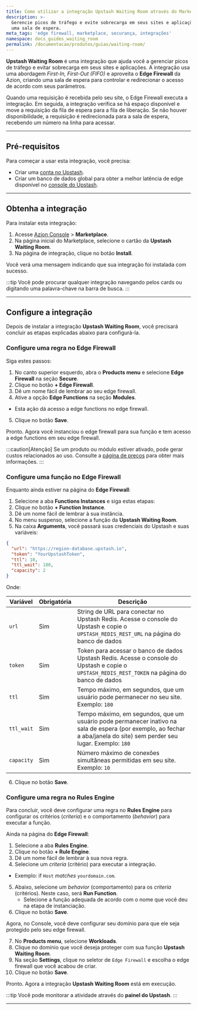 ```yaml
---
title: Como utilizar a integração Upstash Waiting Room através do Marketplace
description: >-
  Gerencie picos de tráfego e evite sobrecarga em seus sites e aplicações usando
  uma sala de espera.
meta_tags: 'edge firewall, marketplace, securança, integrações'
namespace: docs_guides_waiting_room
permalink: /documentacao/produtos/guias/waiting-room/
---
```



**Upstash Waiting Room** é uma integração que ajuda você a gerenciar picos de tráfego e evitar sobrecarga em seus sites e aplicações. A integração usa uma abordagem *First-In, First-Out (FIFO)* e aproveita o **Edge Firewall** da Azion, criando uma sala de espera para controlar e redirecionar o acesso de acordo com seus parâmetros.

Quando uma requisição é recebida pelo seu site, o Edge Firewall executa a integração. Em seguida, a integração verifica se há espaço disponível e move a requisição da fila de espera para a fila de liberação. Se não houver disponibilidade, a requisição é redirecionada para a sala de espera, recebendo um número na linha para acessar.

---

## Pré-requisitos

Para começar a usar esta integração, você precisa:

- Criar uma [conta no Upstash](https://console.upstash.com/login).
- Criar um banco de dados global para obter a melhor latência de edge disponível no [console do Upstash](https://console.upstash.com/).

---

## Obtenha a integração

Para instalar esta integração:

1. Acesse [Azion Console](/pt-br/documentacao/produtos/guias/como-acessar-o-azion-console/) > **Marketplace**.
2. Na página inicial do Marketplace, selecione o cartão da **Upstash Waiting Room**.
3. Na página de integração, clique no botão **Install**.

Você verá uma mensagem indicando que sua integração foi instalada com sucesso.

:::tip
Você pode procurar qualquer integração navegando pelos cards ou digitando uma palavra-chave na barra de busca.
:::

---

## Configure a integração

Depois de instalar a integração **Upstash Waiting Room**, você precisará concluir as etapas explicadas abaixo para configurá-la.

### Configure uma regra no Edge Firewall

Siga estes passos:

1. No canto superior esquerdo, abra o **Products menu** e selecione **Edge Firewall** na seção **Secure**.
2. Clique no botão **+ Edge Firewall**.
3. Dê um nome fácil de lembrar ao seu edge firewall.
4. Ative a opção **Edge Functions** na seção **Modules**.
  - Esta ação dá acesso a edge functions no edge firewall.
5. Clique no botão **Save**.

Pronto. Agora você instanciou o edge firewall para sua função e tem acesso a edge functions em seu edge firewall.

:::caution[Atenção]
Se um produto ou módulo estiver ativado, pode gerar custos relacionados ao uso. Consulte a [página de preços](/pt-br/documentacao/produtos/precos/) para obter mais informações.
:::

### Configure uma função no Edge Firewall

Enquanto ainda estiver na página do **Edge Firewall**:

1. Selecione a aba **Functions Instances** e siga estas etapas:
2. Clique no botão **+ Function Instance**.
3. Dê um nome fácil de lembrar à sua instância.
4. No menu suspenso, selecione a função da **Upstash Waiting Room**.
5. Na caixa **Arguments**, você passará suas credenciais do Upstash e suas variáveis:

```json
{
  "url": "https://region-database.upstash.io",
  "token": "YourUpstashToken",
  "ttl": 10,
  "ttl_wait": 180,
  "capacity": 2
}
```

Onde:

| Variável | Obrigatória | Descrição |
| ---- | ---- | ---- |
| `url`  | Sim | String de URL para conectar no Upstash Redis. Acesse o console do Upstash e copie o `UPSTASH_REDIS_REST_URL` na página do banco de dados |
| `token` | Sim | Token para acessar o banco de dados Upstash Redis. Acesse o console do Upstash e copie o `UPSTASH_REDIS_REST_TOKEN` na página do banco de dados |
| `ttl` | Sim | Tempo máximo, em segundos, que um usuário pode permanecer no seu site. Exemplo: `180` |
| `ttl_wait` | Sim | Tempo máximo, em segundos, que um usuário pode permanecer inativo na sala de espera (por exemplo, ao fechar a aba/janela do site) sem perder seu lugar. Exemplo: `180` |
| `capacity` | Sim | Número máximo de conexões simultâneas permitidas em seu site. Exemplo: `10` |

6. Clique no botão **Save**.

### Configure uma regra no Rules Engine

Para concluir, você deve configurar uma regra no **Rules Engine** para configurar os critérios (*criteria*) e o comportamento (*behavior*) para executar a função.

Ainda na página do **Edge Firewall**:

1. Selecione a aba **Rules Engine**.
2. Clique no botão **+ Rule Engine**.
3. Dê um nome fácil de lembrar à sua nova regra.
4. Selecione um *criteria* (critério) para executar a integração.
  - Exemplo: if `Host` *matches* `yourdomain.com`.
5. Abaixo, selecione um *behavior* (comportamento) para os *criteria* (critérios). Neste caso, será **Run Function**.
   - Selecione a função adequada de acordo com o nome que você deu na etapa de instanciação.
6. Clique no botão **Save**.

Agora, no Console, você deve configurar seu domínio para que ele seja protegido pelo seu edge firewall.

7. No **Products menu**, selecione **Workloads**.
8. Clique no domínio que você deseja proteger com sua função **Upstash Waiting Room**.
9. Na seção **Settings**, clique no seletor de `Edge Firewall` e escolha o edge firewall que você acabou de criar.
10. Clique no botão **Save**.

Pronto. Agora a integração **Upstash Waiting Room** está em execução.

:::tip
Você pode monitorar a atividade através do **painel do Upstash**.
:::

---